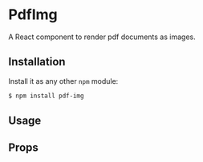 


# PdfImg

A React component to render pdf documents as images.


## Installation

Install it as any other `npm` module:

```bash
$ npm install pdf-img
```


## Usage

<PlayGround>
  <PdfImg src={testPdf} page="1" style={{ width: 300 }} />
</PlayGround>


## Props

<PropsTable component={PdfImg} />
